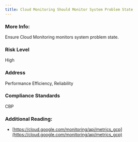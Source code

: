 ```yaml
---
title: Cloud Monitoring Should Monitor System Problem State
---
```


### More Info:

Ensure Cloud Monitoring monitors system problem state.

### Risk Level

High

### Address

Performance Efficiency, Reliability

### Compliance Standards

CBP

### Additional Reading:

- [https://cloud.google.com/monitoring/api/metrics_gcp](https://cloud.google.com/monitoring/api/metrics_gcp)
